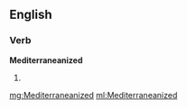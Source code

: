 ==English==

===Verb===
'''Mediterraneanized'''

# {{past of|Mediterraneanize}}

[[mg:Mediterraneanized]]
[[ml:Mediterraneanized]]
